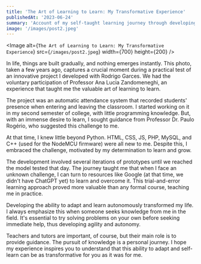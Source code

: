 ```yaml
---
title: 'The Art of Learning to Learn: My Transformative Experience'
publishedAt: '2023-06-24'
summary: 'Account of my self-taught learning journey through developing an automatic attendance system project, highlighting the importance of persistence, innovation, and adaptation.'
image: '/images/post2.jpeg'
---
```


<Image
  alt={`The Art of Learning to Learn: My Transformative Experience`}
  src={`/images/post2.jpeg`}
  width={700}
  height={200}
/>

In life, things are built gradually, and nothing emerges instantly. This photo, taken a few years ago, captures a crucial moment during a practical test of an innovative project I developed with Rodrigo Garces. We had the voluntary participation of Professor Ana Lucia Zandomeneghi, an experience that taught me the valuable art of learning to learn.

The project was an automatic attendance system that recorded students' presence when entering and leaving the classroom. I started working on it in my second semester of college, with little programming knowledge. But, with an immense desire to learn, I sought guidance from Professor Dr. Paulo Rogério, who suggested this challenge to me.

At that time, I knew little beyond Python. HTML, CSS, JS, PHP, MySQL, and C++ (used for the NodeMCU firmware) were all new to me. Despite this, I embraced the challenge, motivated by my determination to learn and grow.

The development involved several iterations of prototypes until we reached the model tested that day. The journey taught me that when I face an unknown challenge, I can turn to resources like Google (at that time, we didn't have ChatGPT yet) to learn and overcome it. This trial-and-error learning approach proved more valuable than any formal course, teaching me in practice.

Developing the ability to adapt and learn autonomously transformed my life. I always emphasize this when someone seeks knowledge from me in the field. It's essential to try solving problems on your own before seeking immediate help, thus developing agility and autonomy.

Teachers and tutors are important, of course, but their main role is to provide guidance. The pursuit of knowledge is a personal journey. I hope my experience inspires you to understand that this ability to adapt and self-learn can be as transformative for you as it was for me.
